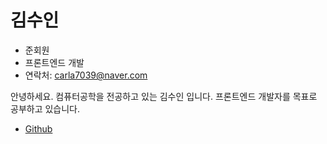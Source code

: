 # 김수인

- 준회원
- 프론트엔드 개발
- 연락처: [carla7039@naver.com](mailto:carla7039@naver.com)

안녕하세요. 컴퓨터공학을 전공하고 있는 김수인 입니다. 프론트엔드 개발자를 목표로 공부하고 있습니다.

- [Github](https://github.com/codaengii2)
